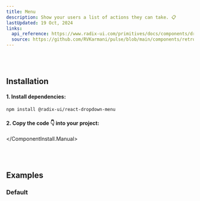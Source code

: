 ```yaml
---
title: Menu
description: Show your users a list of actions they can take. 📋
lastUpdated: 19 Oct, 2024
links:
  api_reference: https://www.radix-ui.com/primitives/docs/components/dropdown-menu#api-reference
  source: https://github.com/RVKarmani/pulse/blob/main/components/retroui/Menu/Menu.tsx
---
```


<ComponentShowcase name="menu-style-default" />
<br />
<br />

## Installation

<ComponentInstall>
  <ComponentInstall.Cli npmCommand="npx shadcn@latest add 'https://retroui.dev/r/menu.json'" />
  <ComponentInstall.Manual>

#### 1. Install dependencies:

```sh
npm install @radix-ui/react-dropdown-menu
```

#### 2. Copy the code 👇 into your project:

<ComponentSource name="menu" />

  </ComponentInstall.Manual>
</ComponentInstall>

<br />
<br />

## Examples

### Default

<ComponentShowcase name="menu-style-default" />
